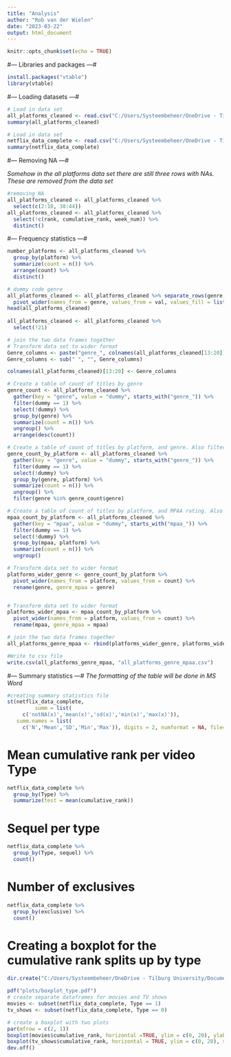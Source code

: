 ```yaml
---
title: "Analysis"
author: "Rob van der Wielen"
date: "2023-03-22"
output: html_document
---
```


```r
knitr::opts_chunk$set(echo = TRUE)
```

#--- Libraries and packages ---#
```r
install.packages("vtable")
library(vtable)
```

#--- Loading datasets ---#

```r
# Load in data set
all_platforms_cleaned <- read.csv("C:/Users/Systeembeheer/OneDrive - Tilburg University/Documenten/Master/Marketing Analytics/Thesis/ThesisRob/ThesisRob/Datasets/Cleaned_data/all_platforms_cleaned.csv", sep = ",", na.strings=c("", "NA"))
summary(all_platforms_cleaned)

# Load in data set
netflix_data_complete <- read.csv("C:/Users/Systeembeheer/OneDrive - Tilburg University/Documenten/Master/Marketing Analytics/Thesis/ThesisRob/ThesisRob/Datasets/Cleaned_data/netflix_data_complete.csv", sep = ",", na.strings=c("", "NA"))
summary(netflix_data_complete)
```

#--- Removing NA ---#

*Somehow in the all platforms data set there are still three rows with NAs. These are removed from the data set*
```r
#removing NA
all_platforms_cleaned <- all_platforms_cleaned %>%
  select(c(2:10, 38:44)) 
all_platforms_cleaned <- all_platforms_cleaned %>%
  select(!c(rank, cumulative_rank, week_num)) %>%
  distinct()

```

#--- Frequency statistics ---#

```r
number_platforms <- all_platforms_cleaned %>% 
  group_by(platform) %>% 
  summarize(count = n()) %>% 
  arrange(count) %>%
  distinct()
```

```r
# dummy code genre
all_platforms_cleaned <- all_platforms_cleaned %>% separate_rows(genre, sep = ',') %>% mutate(val = 1) %>% 
  pivot_wider(names_from = genre, values_from = val, values_fill = list(val = 0)) 
head(all_platforms_cleaned)
  
all_platforms_cleaned <- all_platforms_cleaned %>%
  select(!21)

# join the two data frames together
# Transform data set to wider format 
Genre_columns <- paste("genre_", colnames(all_platforms_cleaned[13:20]))
Genre_columns <- sub(" ", "", Genre_columns)

colnames(all_platforms_cleaned)[13:20] <- Genre_columns


```

```r
# Create a table of count of titles by genre
genre_count <- all_platforms_cleaned %>% 
  gather(key = "genre", value = "dummy", starts_with("genre_")) %>% 
  filter(dummy == 1) %>% 
  select(!dummy) %>% 
  group_by(genre) %>% 
  summarize(count = n()) %>% 
  ungroup() %>% 
  arrange(desc(count))

# Create a table of count of titles by platform, and genre. Also filtering only the top 10 most occurring genres across all platforms to make it not to long. 
genre_count_by_platform <- all_platforms_cleaned %>% 
  gather(key = "genre", value = "dummy", starts_with("genre_")) %>% 
  filter(dummy == 1) %>% 
  select(!dummy) %>% 
  group_by(genre, platform) %>% 
  summarize(count = n()) %>% 
  ungroup() %>% 
  filter(genre %in% genre_count$genre)

# Create a table of count of titles by platform, and MPAA rating. Also filtering only the top 10 most occurring genres across all platforms to make it not to long. 
mpaa_count_by_platform <- all_platforms_cleaned %>% 
  gather(key = "mpaa", value = "dummy", starts_with("mpaa_")) %>% 
  filter(dummy == 1) %>% 
  select(!dummy) %>% 
  group_by(mpaa, platform) %>% 
  summarize(count = n()) %>% 
  ungroup()

```


```r
# Transform data set to wider format 
platforms_wider_genre <- genre_count_by_platform %>%
  pivot_wider(names_from = platform, values_from = count) %>%
  rename(genre, genre_mpaa = genre)


# Transform data set to wider format
platforms_wider_mpaa <- mpaa_count_by_platform %>%
  pivot_wider(names_from = platform, values_from = count) %>%
  rename(mpaa, genre_mpaa = mpaa)
```

```r
# join the two data frames together
all_platforms_genre_mpaa <- rbind(platforms_wider_genre, platforms_wider_mpaa)
```

```r
#Write to csv file
write.csv(all_platforms_genre_mpaa, "all_platforms_genre_mpaa.csv")
```


#--- Summary statistics ---#
*The formatting of the table will be done in MS Word*
```r
#creating summary statistics file
st(netflix_data_complete,
         summ = list(
     c('notNA(x)','mean(x)','sd(x)','min(x)','max(x)')),
   summ.names = list(
     c('N','Mean','SD','Min','Max')), digits = 2, numformat = NA, file='descriptive_statistics')
```


# Mean cumulative rank per video Type
```r
netflix_data_complete %>%
  group_by(Type) %>%
  summarize(test = mean(cumulative_rank))
```

# Sequel per type 
```r
netflix_data_complete %>%
  group_by(Type, sequel) %>%
  count()
```

# Number of exclusives
```r
netflix_data_complete %>%
  group_by(exclusive) %>%
  count()
```

# Creating a boxplot for the cumulative rank splits up by type
```r
dir.create("C:/Users/Systeembeheer/OneDrive - Tilburg University/Documenten/Master/Marketing Analytics/Thesis/ThesisRob/ThesisRob/R_scripts/plots")

pdf("plots/boxplot_type.pdf") 
# create separate dataframes for movies and TV shows
movies <- subset(netflix_data_complete, Type == 1)
tv_shows <- subset(netflix_data_complete, Type == 0)

# create a boxplot with two plots
par(mfrow = c(2, 1))
boxplot(movies$cumulative_rank, horizontal =TRUE, ylim = c(0, 20), ylab = "Movies") 
boxplot(tv_shows$cumulative_rank, horizontal = TRUE, ylim = c(0, 20), sub = "Cumulative weeks", ylab = "TV-shows")
dev.off() 

```


